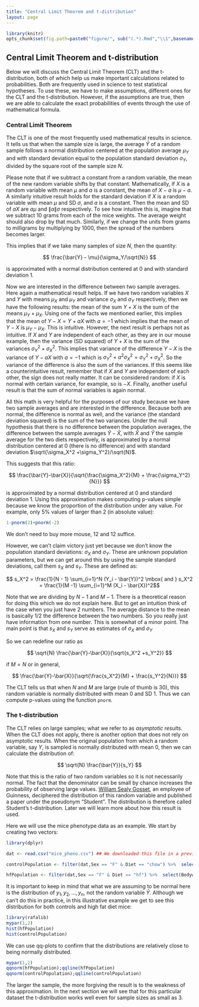 ```yaml
---
title: "Central Limit Theorem and t-distribution"
layout: page
---
```


```r
library(knitr)
opts_chunk$set(fig.path=paste0("figure/", sub("(.*).Rmd","\\1",basename(knitr:::knit_concord$get('infile'))), "-"))
```


## Central Limit Theorem and t-distribution


Below we will discuss the Central Limit Theorem (CLT) and the t-distribution, both of which help us make important calculations related to probabilities. Both are frequently used in science to test statistical hypotheses. To use these, we have to make assumptions, different ones for the CLT and the t-distribution. However, if the assumptions are true, then we are able to calculate the exact probabilities of events through the use of mathematical formula.

### Central Limit Theorem 

The CLT is one of the most frequently used mathematical results in science. It tells us that when the sample size is large, the average $\bar{Y}$ of a random sample follows a normal distribution centered at the population average $\mu_Y$ and with standard deviation equal to the population standard deviation $\sigma_Y$, divided by the square root of the sample size $N$. 

Please note that if we subtract a constant from a random variable, the mean of the new random variable shifts by that constant. Mathematically, if $X$ is a random variable with mean $\mu$ and $a$ is a constant, the mean of $X - a$ is $\mu-a$. A similarly intuitive result holds for the standard deviation if $X$ is a random variable with mean $\mu$ and SD $\sigma$, and $a$ is a constant. Then the mean and SD of $aX$ are $a \mu$ and $\|a\| \sigma$ respectively. To see how intuitive this is, imagine that we subtract 10 grams from each of the mice weights. The average weight should also drop by that much. Similarly, if we change the units from grams to milligrams by multiplying by 1000, then the spread of the numbers becomes larger.

This implies that if we take many samples of size $N$, then the quantity: 

$$
\frac{\bar{Y} - \mu}{\sigma_Y/\sqrt{N}}
$$

is approximated with a normal distribution centered at 0 and with standard deviation 1.

Now we are interested in the difference between two sample averages. Here again a mathematical result helps. If we have two random variables $X$ and $Y$ with means $\mu_X$ and $\mu_Y$ and variance $\sigma_X$ and $\sigma_Y$ respectively, then we have the following results: the mean of the sum $Y + X$ is the sum of the means $\mu_Y + \mu_X$. Using one of the facts we mentioned earlier, this implies that the mean of $Y - X = Y + aX$ with $a = -1$ which implies that the mean of $Y - X$ is $\mu_Y - \mu_X$. This is intuitive. However, the next result is perhaps not as intuitive.  If $X$ and $Y$ are independent of each other, as they are in our mouse example, then the variance (SD squared) of $Y + X$ is the sum of the variances $\sigma_Y^2 + \sigma_X^2$. This implies that variance of the difference $Y - X$ is the variance of $Y - aX$ with $a = -1$ which is $\sigma^2_Y + a^2 \sigma_X^2 = \sigma^2_Y + \sigma_X^2$. So the variance of the difference is also the sum of the variances. If this seems like a counterintuitive result, remember that if $X$ and $Y$ are independent of each other, the sign does not really matter. It can be considered random: if $X$ is normal with certain variance, for example, so is $-X$.  Finally, another useful result is that the sum of normal variables is again normal.

All this math is very helpful for the purposes of our study because we have two sample averages and are interested in the difference. Because both are normal, the difference is normal as well, and the variance (the standard deviation squared) is the sum of the two variances.
Under the null hypothesis that there is no difference between the population averages, the difference between the sample averages $\hat{Y}-\hat{X}$, with $\hat{X}$ and $\hat{Y}$ the sample average for the two diets respectively, is approximated by a normal distribution centered at 0 (there is no difference) and with standard deviation $\sqrt{\sigma_X^2 +\sigma_Y^2}/\sqrt{N}$. 

This suggests that this ratio:

$$
\frac{\bar{Y}-\bar{X}}{\sqrt{\frac{\sigma_X^2}{M} + \frac{\sigma_Y^2}{N}}}
$$

is approximated by a normal distribution centered at 0 and standard deviation 1.  Using this approximation makes computing p-values simple because we know the proportion of the distribution under any value. For example, only 5% values of larger than 2 (in absolute value):
```r
1-pnorm(2)+pnorm(-2)
```
We don't need to buy more mouse, 12 and 12 suffice.

However, we can't claim victory just yet because we don't know the population standard deviations: $\sigma_X$ and $\sigma_Y$. These are unknown population parameters, but we can get around this by using the sample standard deviations, call them $s_X$ and $s_Y$. These are defined as: 

$$ s_X^2 = \frac{1}{N - 1} \sum_{i=1}^N (Y_i - \bar{Y})^2  \mbox{ and } s_X^2 = \frac{1}{M  -1} \sum_{i=1}^M (X_i - \bar{X})^2$$

Note that we are dividing by $N-1$ and $M-1$. There is a theoretical reason for doing this which we do not explain here. But to get an intuition think of the case when you just have 2 numbers. The average distance to the mean is basically 1/2 the difference between the two numbers. So you really just have information from one number. This is somewhat of a minor point. The main point is that $s_X$ and $s_Y$ serve as estimates of $\sigma_X$ and $\sigma_Y$

So we can redefine our ratio as

$$
\sqrt{N} \frac{\bar{Y}-\bar{X}}{\sqrt{s_X^2 +s_Y^2}}
$$

if $M=N$ or in general,

$$
\frac{\bar{Y}-\bar{X}}{\sqrt{\frac{s_X^2}{M} + \frac{s_Y^2}{N}}}
$$

The CLT tells us that when $N$ and $M$ are large (rule of thumb is 30), this random variable is normally distributed with mean 0 and SD 1. Thus we can compute p-values using the function `pnorm`.

### The t-distribution

The CLT relies on large samples; what we refer to as _asymptotic results_. When the CLT does not apply, there is another option that does not rely on asymptotic results. When the original population from which a random variable, say $Y$, is sampled is normally distributed with mean 0, then we can calculate the distribution of: 

$$
\sqrt{N} \frac{\bar{Y}}{s_Y}
$$

Note that this is the ratio of two random variables so it is not necessarily normal. The fact that the denominator can be small by chance increases the probability of observing large values. [William Sealy Gosset](http://en.wikipedia.org/wiki/William_Sealy_Gosset), an employee of Guinness, deciphered the distribution of this random variable and published a paper under the pseudonym "Student". The distribution is therefore called Student's t-distribution. Later we will learn more about how this result is used.

Here we will use the mice phenotype data as an example. We start by creating two vectors: 

```r
library(dplyr)

dat <- read.csv("mice_pheno.csv") ## We downloaded this file in a previous section

controlPopulation <- filter(dat,Sex == "F" & Diet == "chow") %>%  select(Bodyweight) %>% unlist

hfPopulation <- filter(dat,Sex == "F" & Diet == "hf") %>%  select(Bodyweight) %>% unlist
```

It is important to keep in mind that what we are assuming to be normal here is the distribution of $y_1,y_2,\dots,y_n$, not the random variable $\bar{Y}$. Although we can't do this in practice, in this illustrative example we get to see this distribution for both controls and high fat diet mice:

```r
library(rafalib)
mypar(1,2)
hist(hfPopulation)
hist(controlPopulation)
```

We can use qq-plots to confirm that the distributions are relatively close to being normally distributed.

```r
mypar(1,2)
qqnorm(hfPopulation);qqline(hfPopulation)
qqnorm(controlPopulation);qqline(controlPopulation)
```

The larger the sample, the more forgiving the result is to the weakness of this approximation. In the next section we will see that for this particular dataset the t-distribution works well even for sample sizes as small as 3.

